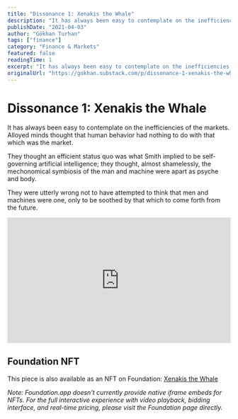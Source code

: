 ```yaml
---
title: "Dissonance 1: Xenakis the Whale"
description: "It has always been easy to contemplate on the inefficiencies of the markets."
publishDate: "2021-04-03"
author: "Gökhan Turhan"
tags: ["finance"]
category: "Finance & Markets"
featured: false
readingTime: 1
excerpt: "It has always been easy to contemplate on the inefficiencies of the markets. Alloyed minds thought that human behavior had nothing to do with that which was the market."
originalUrl: "https://gokhan.substack.com/p/dissonance-1-xenakis-the-whale"
---
```


# Dissonance 1: Xenakis the Whale

It has always been easy to contemplate on the inefficiencies of the markets. Alloyed minds thought that human behavior had nothing to do with that which was the market.

They thought an efficient status quo was what Smith implied to be self-governing artificial intelligence; they thought, almost shamelessly, the mechonomical symbiosis of the man and machine were apart as psyche and body.

They were utterly wrong not to have attempted to think that men and machines were one, only to be soothed by that which to come forth from the future.

<div style="padding:56.25% 0 0 0;position:relative;"><iframe src="https://player.vimeo.com/video/532723955?badge=0&amp;autopause=0&amp;player_id=0&amp;app_id=58479" frameborder="0" allow="autoplay; fullscreen; picture-in-picture; clipboard-write" style="position:absolute;top:0;left:0;width:100%;height:100%;" title="Xenakis the Whale"></iframe></div><script src="https://player.vimeo.com/api/player.js"></script>

## Foundation NFT

This piece is also available as an NFT on Foundation: [Xenakis the Whale](https://foundation.app/mint/eth/0x3B3ee1931Dc30C1957379FAc9aba94D1C48a5405/18669)

*Note: Foundation.app doesn't currently provide native iframe embeds for NFTs. For the full interactive experience with video playback, bidding interface, and real-time pricing, please visit the Foundation page directly.*
